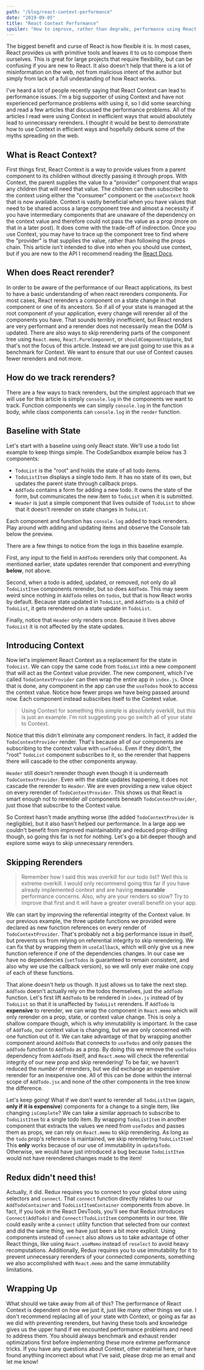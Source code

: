 ```yaml
---
path: "/blog/react-context-performance"
date: "2019-09-05"
title: "React Context Performance"
spoiler: "How to improve, rather than degrade, performance using React Context."
---
```


The biggest benefit and curse of React is how flexible it is.
In most cases, React provides us with primitive tools and leaves it to us to compose them ourselves.
This is great for large projects that require flexibility, but can be confusing if you are new to React.
It also doesn't help that there is a lot of misinformation on the web, not from malicious intent of the author but simply from lack of a full undestanding of how React works.

I've heard a lot of people recently saying that React Context can lead to performance issues.
I'm a big supporter of using Context and have not experienced performance problems with using it,
so I did some searching and read a few articles that discussed the performance problems.
All of the articles I read were using Context in inefficient ways that would absolutely lead to unnecessary rerenders.
I thought it would be best to demonstrate how to use Context in efficient ways and hopefully debunk some of the myths spreading on the web.

## What is React Context?

First things first, React Context is a way to provide values from a parent component to its children without directly passing it through props.
With Context, the parent supplies the value to a "provider" component that wraps any children that will need that value.
The children can then subscribe to the context using either the "consumer" component or the `useContext` hook that is now available.
Context is vastly beneficial when you have values that need to be shared across a large component tree and almost a necessity if you have intermediary components that are unaware of the dependency on the context value and therefore could not pass the value as a prop (more on that in a later post).
It does come with the trade-off of indirection. Once you use Context, you may have to trace up the component tree to find where the "provider" is that supplies the value, rather than following the props chain.
This article isn't intended to dive into when you should use context, but if you are new to the API I recommend reading the [React Docs](https://reactjs.org/docs/context.html).

## When does React rerender?

In order to be aware of the performance of our React applications, its best to have a basic understanding of when react rerenders components.
For most cases, React rerenders a component on a state change in that component or one of its ancestors.
So if all of your state is managed at the root component of your application, every change will rerender all of the components you have.
That sounds terribly innefficient, but React renders are very performant and a rerender does not necessarily mean the DOM is updated.
There are also ways to skip rerendering parts of the component tree using `React.memo`, `React.PureComponent`, or `shouldComponentUpdate`, but that's not the focus of this article.
Instead we are just going to use this as a benchmark for Context.
We want to ensure that our use of Context causes fewer rerenders and not more.

## How do we track rerenders?

There are a few ways to track rerenders, but the simplest approach that we will use for this article is simply `console.log` in the components we want to track.
Function components we can simply `console.log` in the function body, while class components can `console.log` in the `render` function.

## Baseline with State

Let's start with a baseline using only React state. We'll use a todo list example to keep things simple.
The CodeSandbox example below has 3 components:

- `TodoList` is the "root" and holds the state of all todo items.
- `TodoListItem` displays a single todo item. It has no state of its own, but updates the parent state through callback props.
- `AddTodo` contains a form for adding a new todo. It owns the state of the form, but communicates the new item to `TodoList` when it is submitted.
- `Header` is just a simple component that lives outside of `TodoList` to show that it doesn't rerender on state changes in `TodoList`.

Each component and function has `console.log` added to track rerenders.
Play around with adding and updating items and observe the Console tab below the preview.

There are a few things to notice from the logs in this baseline example.

First, any input to the field in `AddTodo` rerenders only that component.
As mentioned earlier, state updates rerender that component and everything **below**, not above.

Second, when a todo is added, updated, or removed, not only do all `TodoListItem` components rerender, but so does `AddTodo`.
This may seem weird since nothing in `AddTodo` relies on `todos`, but that is how React works by default.
Because state updated in `TodoList`, and `AddTodo` is a child of `TodoList`, it gets rerendered on a state update in `TodoList`.

Finally, notice that `Header` only renders once. Because it lives above `TodoList` it is not affected by the state updates.

## Introducing Context

Now let's implement React Context as a replacement for the state in `TodoList`.
We can copy the same code from `TodoList` into a new component that will act as the Context value provider.
The new component, which I've called `TodoContextProvider` can then wrap the entire app in `index.js`.
Once that is done, any component in the app can use the `useTodos` hook to access the context value.
Notice how fewer props we have being passed around now. Each component instead subscribes itself to the Context value.

> Using Context for something this simple is absolutely overkill, but this is just an example.
> I'm not suggesting you go switch all of your state to Context.

Notice that this didn't eliminate any component renders. In fact, it added the `TodoContextProvider` render.
That's because all of our components are subscribing to the context value with `useTodos`.
Even if they didn't, the "root" `TodoList` component subscribes to it, so the rerender that happens there will cascade to the other components anyway.

`Header` still doesn't rerender though even though it is underneath `TodoContextProvider`.
Even with the state updates happening, it does not cascade the rerender to `Header`.
We are even providing a new value object on every rerender of `TodoContextProvider`.
This shows us that React is smart enough not to rerender _all_ components beneath `TodoContextProvider`, just those that subscribe to the Context value.

So Context hasn't made anything worse (the added `TodoContextProvider` is negligible), but it also hasn't helped our performance.
In a large app we couldn't benefit from improved maintainability and reduced prop-drilling though, so going this far is not for nothing.
Let's go a bit deeper though and explore some ways to skip unnecessary rerenders.

## Skipping Rerenders

> Remember how I said this was overkill for our todo list? Well this is extreme overkill.
> I would only recommend going this far if you have already implemented context and are having **measurable** performance concerns.
> Also, why are your renders so slow? Try to improve that first and it will have a greater overall benefit on your app.

We can start by improving the referential integrity of the Context value.
In our previous example, the three update functions we provided were declared as new function references on every render of `TodoContextProvider`.
That's probably not a big performance issue in itself, but prevents us from relying on referential integrity to skip rerendering.
We can fix that by wrapping them in `useCallback`, which will only give us a new function reference if one of the dependencies changes.
In our case we have no dependencies (`setTodos` is guaranteed to remain consistent, and also why we use the callback version), so we will only ever make one copy of each of these functions.

That alone doesn't help us though. It just allows us to take the next step.
`AddTodo` doesn't actually rely on the todos themselves, just the `addTodo` function.
Let's first lift `AddTodo` to be rendered in `index.js` instead of by `TodoList` so that it is unaffected by `TodoList` rerenders.
If `AddTodo` is **expensive** to rerender, we can wrap the component in `React.memo` which will only rerender on a prop, state, or context value change.
This is only a shallow compare though, which is why immutability is important.
In the case of `AddTodo`, our context value is changing, but we are only concerned with one function out of it.
We can take advantage of that by wrapping another component around `AddTodo` that connects to `useTodos` and only passes the `addTodo` function to `AddTodo` as a prop.
By doing this we remove the `useTodos` dependency from `AddTodo` itself, and `React.memo` will check the referential integrity of our new prop and skip rerendering!
To be fair, we haven't reduced the _number_ of rerenders, but we did exchange an expensive rerender for an inexpensive one.
All of this can be done within the internal scope of `AddTodo.jsx` and none of the other components in the tree know the difference.

Let's keep going! What if we don't want to rerender all `TodoListItem` (again, **only if it is expensive**) components for a change to a single item, like changing `isComplete`?
We can take a similar approach to subscribe to `TodoListItem` to a single todo item.
By wrapping `TodoListItem` in another component that extracts the values we need from `useTodos` and passes them as props, we can rely on `React.memo` to skip rerendering.
As long as the `todo` prop's reference is maintained, we skip rerendering `TodoListItem`!
This **only** works because of our use of immutability in `updateTodo`.
Otherwise, we would have just introduced a bug because `TodoListItem` would not have rerendered changes made to the item!

## Redux didn't need this!

Actually, it did. Redux requires you to connect to your global store using selectors and `connect`.
That `connect` function directly relates to our `AddTodoContainer` and `TodoListItemContainer` components from above.
In fact, if you look in the React DevTools, you'll see that Redux introduces `Connect(AddTodo)` and `Connect(TodoListItem` components in our tree.
We could easily write a `connect` utility function that selected from our context and did the same thing, we have just been a bit more explicit.
Using components instead of `connect` also allows us to take advantage of other React things, like using `React.useMemo` instead of `reselect` to avoid heavy recomputations.
Additionally, Redux requires you to use immutability for it to prevent unnecessary rerenders of your connected components,
something we also accomplished with `React.memo` and the same immutability limitations.

## Wrapping Up

What should we take away from all of this?
The performance of React Context is dependent on how we just it, just like many other things we use.
I don't recommend replacing all of your state with Context, or going as far as we did with preventing rerenders,
but having these tools and knowledge gives us the upper hand if we encounted performance problems and need to address them.
You should always benchmark and exhaust render optimizations first before implementing these more extreme performance tricks.
If you have any questions about Context, other material here, or have found anything incorrect about what I've said, please drop me an email and let me know!
